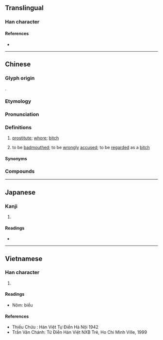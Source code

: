 {{character info/new}}
==Translingual==

===Han character===
{{Han char|rn=38|rad=女|as=08|sn=11|four=45432|canj=VQMV|ids=⿰女表}}

====References====
* {{Han ref|kx=0264.130|dkj=06397|dj=0531.050|hdz=21055.030|uh=5A4A|ud=23114|bh=B144|bd=45380}}

----

==Chinese==
{{zh-forms|alt=脿}}

===Glyph origin===
{{Han compound|女|表|c1=s|c2=p|t1=female|ls=psc}}.

===Etymology===
{{rfe|zh}}

===Pronunciation===
{{zh-pron
|m=biǎo
|m-s=biao3
|c=biu2
|c-t=biau2
|g=bieu3
|h=pfs=péu;gd=biau3
|j=biau2
|mb=biǎu
|md=biēu
|mn=piáu
|mn-t=biao2/biou2
|w=2piau
|x=biau3
|cat=n,v
}}

===Definitions===
{{zh-hanzi}}

# {{lb|zh|colloquial|derogatory|vulgar}} [[prostitute]]; [[whore]]; [[bitch]]
# {{lb|zh|slang|derogatory}} to be [[badmouth]]ed; to be [[wrongly]] [[accused]]; to be [[regarded]] as a [[bitch]]

====Synonyms====
{{zh-dial|妓女}}

===Compounds===
{{zh-der|婊子|婊子送客|嫖婊子|綠茶婊|婊子養的|婊仔|婊生|婊囝|婊間|婊頭|聖母婊|婊子囝|婊子場|婊仔間|婊仔頭|漚婊|後母婊|漚婊娼|臭婊|娼婊|做婊|老婊|老婊頭|嫖婊|破婊|婊人|土婊|嬈婊|婊子間|婊牚|𨑨婊|大色婊|咖啡婊|婊婆|婊砸}}

----

==Japanese==

===Kanji===
{{ja-kanji|grade=|rs=女08}}

# {{defn|lang=ja|sort=女08}}

====Readings====
* {{ja-readings|on=[[ひょう]] (hyō)|kun=}}

----

==Vietnamese==

===Han character===
{{vi-hantu|biểu|rs=女08}}

# {{defn|lang=vi|sort=女08}}

====Readings====
* Nôm: biểu

====References====
* Thiều Chửu : Hán Việt Tự Điển Hà Nội 1942
* Trần Văn Chánh: Từ Điển Hán Việt NXB Trẻ, Ho Chi Minh Ville, 1999